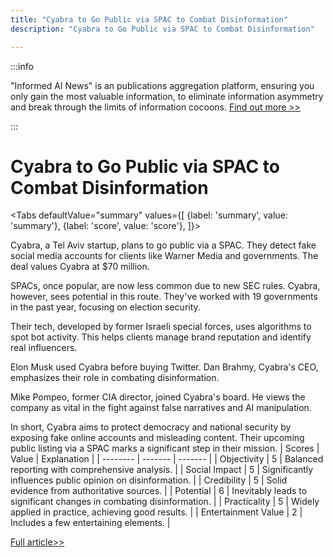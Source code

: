 ```yaml
---
title: "Cyabra to Go Public via SPAC to Combat Disinformation"
description: "Cyabra to Go Public via SPAC to Combat Disinformation"

---
```



:::info

"Informed AI News" is an publications aggregation platform, ensuring you only gain the most valuable information, to eliminate information asymmetry and break through the limits of information cocoons.  [Find out more >>](/)

:::

# Cyabra to Go Public via SPAC to Combat Disinformation


<Tabs
	defaultValue="summary"
	values={[
	{label: 'summary', value: 'summary'},
	{label: 'score', value: 'score'},
]}>
<TabItem value="summary">


Cyabra, a Tel Aviv startup, plans to go public via a SPAC. They detect fake social media accounts for clients like Warner Media and governments. The deal values Cyabra at $70 million.

SPACs, once popular, are now less common due to new SEC rules. Cyabra, however, sees potential in this route. They've worked with 19 governments in the past year, focusing on election security.

Their tech, developed by former Israeli special forces, uses algorithms to spot bot activity. This helps clients manage brand reputation and identify real influencers.

Elon Musk used Cyabra before buying Twitter. Dan Brahmy, Cyabra's CEO, emphasizes their role in combating disinformation.

Mike Pompeo, former CIA director, joined Cyabra's board. He views the company as vital in the fight against false narratives and AI manipulation.

In short, Cyabra aims to protect democracy and national security by exposing fake online accounts and misleading content. Their upcoming public listing via a SPAC marks a significant step in their mission.
</TabItem>
<TabItem value="score">
	| Scores     | Value   | Explanation |
	| -------- | ------- | ------- |
	| Objectivity  | 5    | Balanced reporting with comprehensive analysis.    |
	| Social Impact | 5     | Significantly influences public opinion on disinformation.    |
	| Credibility    | 5    | Solid evidence from authoritative sources.    |
	| Potential    | 6    | Inevitably leads to significant changes in combating disinformation.    |
	| Practicality    | 5    | Widely applied in practice, achieving good results.    |
	| Entertainment Value    | 2    | Includes a few entertaining elements.    |
</TabItem>
</Tabs>

[Full article>>](https://techcrunch.com/2024/07/23/cyabra-a-startup-helping-companies-and-governments-detect-disinformation-plans-to-go-public-via-spac/)
